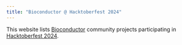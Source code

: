 ```yaml
---
title: "Bioconductor @ Hacktoberfest 2024"
---
```


This website lists [Bioconductor][bioconductor-org] community projects participating in [Hacktoberfest 2024][hacktoberfest-com].

[bioconductor-org]: https://bioconductor.org/
[hacktoberfest-com]: https://hacktoberfest.com
